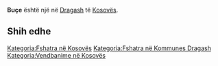 {{Fshat në 
 | Emri                = Buçe
 | EmriAlt                = 
 | NAME_SHORT_FORM=      
 | NAME_GENERIC=      
 | NAME_SORT_NAME_RO=      BUCE
 | FULL_NAME_RO = Buçe
 | FULL_NAME_ND_RO=Buce
 | SORT_NAME_RG=BUCE
 | FULL_NAME_RG=Buçe
 | FULL_NAME_ND_RG=Buce
 | SRP_NAME_SHORT_FORM=      
 | SRP_NAME_GENERIC=      
 | SRP_NAME_SORT_NAME_RO=      
 | SRP_FULL_NAME_RO = 
 | SRP_FULL_NAME_ND_RO=
 | SRP_SORT_NAME_RG=
 | SRP_FULL_NAME_RG=
 | SRP_FULL_NAME_ND_RG=
 | Emri (Rasa dhanore) = 
 | Figura              = 
 | Shteti              = Kosovo
 | Komuna              = Dragash
 | Kodi postar         = 
 | Sipërfaqja          = 

 | Popullsia           = 

 | Regj. i popullsisë  = 
 | Dend. e popullsisë  = 
 | Faqja zyrtare       = 
 <!--- Koordinatat ----> 
 | Gjerësia            = 42.111944
 | Gjatësia            = 20.634444
 | Lartësia            = 
}}
'''Buçe''' është një [[]] në [[Dragash]] të [[Kosovës]].

<!-- == Gjeografia == -->
<!-- == Historia == -->
<!-- == Demografia == -->
== Shih edhe ==
{{Komuna Dragash}}
{{Kosovo-Administrata-Cung}}

[[Kategoria:Fshatra në Kosovës]]
[[Kategoria:Fshatra në Kommunes Dragash]]
[[Kategoria:Vendbanime në Kosovës]]